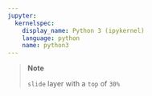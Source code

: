 ```yaml
---
jupyter:
  kernelspec:
    display_name: Python 3 (ipykernel)
    language: python
    name: python3
---
```


<!-- #region @deathbeds/jupyterlab-fonts={"styles": {"": {"body[data-jp-deck-mode='presenting'] &": {"right": "0", "top": "30%", "width": "25%", "z-index": 1}}}} jupyterlab-slideshow={"layer": "slide"} -->
> **Note**
> 
> `slide` layer with a `top` of `30%`
<!-- #endregion -->
